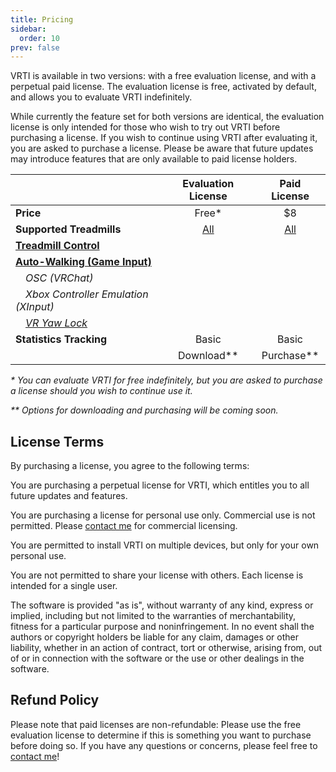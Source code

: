 ```yaml
---
title: Pricing
sidebar:
  order: 10
prev: false
---
```



VRTI is available in two versions: with a free evaluation license, and with a perpetual paid license.
The evaluation license is free, activated by default, and allows you to evaluate VRTI indefinitely.

While currently the feature set for both versions are identical, the evaluation license is only intended for those who wish to try out VRTI before purchasing a license.
If you wish to continue using VRTI after evaluating it, you are asked to purchase a license.
Please be aware that future updates may introduce features that are only available to paid license holders.

|                                                                                |                                         Evaluation License                                         |                                            Paid License                                            |
| :----------------------------------------------------------------------------- | :------------------------------------------------------------------------------------------------: | :------------------------------------------------------------------------------------------------: |
| **Price**                                                                      |                                               Free\*                                               |                                                 $8                                                 |
| **Supported Treadmills**                                                       |                                [All](/vrti/help/supported-devices)                                 |                                [All](/vrti/help/supported-devices)                                 |
| **[Treadmill Control](/vrti/getting-started/the-controls)**                    |                                         <TableCheckIcon />                                         |                                         <TableCheckIcon />                                         |
| **[Auto-Walking (Game Input)](/vrti/getting-started/the-controls/#auto-walk)** |                                         <TableCheckIcon />                                         |                                         <TableCheckIcon />                                         |
| _&emsp;OSC (VRChat)_                                                           |                                         <TableCheckIcon />                                         |                                         <TableCheckIcon />                                         |
| _&emsp;Xbox Controller Emulation (XInput)_                                     |                                         <TableCheckIcon />                                         |                                         <TableCheckIcon />                                         |
| _&emsp;[VR Yaw Lock](/vrti/getting-started/the-controls/#yaw-loc)_             |                                         <TableCheckIcon />                                         |                                         <TableCheckIcon />                                         |
| **Statistics Tracking**                                                        |                                               Basic                                                |                                               Basic                                                |
|                                                                                | <LinkButton variant="minimal" href="#" icon="external" variant="minimal">Download\*\*</LinkButton> | <LinkButton variant="minimal" href="#" icon="external" variant="primary">Purchase\*\*</LinkButton> |

_\* You can evaluate VRTI for free indefinitely, but you are asked to purchase a license should you wish to continue use it._

_\*\* Options for downloading and purchasing will be coming soon._

## License Terms

By purchasing a license, you agree to the following terms:

You are purchasing a perpetual license for VRTI, which entitles you to all future updates and features.

You are purchasing a license for personal use only. Commercial use is not permitted. Please [contact me](/help/support) for commercial licensing.

You are permitted to install VRTI on multiple devices, but only for your own personal use.

You are not permitted to share your license with others. Each license is intended for a single user.

The software is provided "as is", without warranty of any kind, express or implied, including but not limited to the warranties of merchantability, fitness for a particular purpose and noninfringement.
In no event shall the authors or copyright holders be liable for any claim, damages or other liability, whether in an action of contract, tort or otherwise, arising from, out of or in connection with the software or the use or other dealings in the software.

## Refund Policy

Please note that paid licenses are non-refundable: Please use the free evaluation license to determine if this is something you want to purchase before doing so.
If you have any questions or concerns, please feel free to [contact me](/help/support)!
